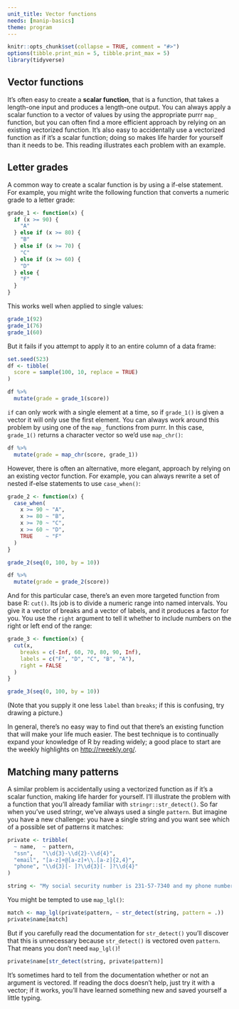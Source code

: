```yaml
---
unit_title: Vector functions
needs: [manip-basics]
theme: program
---
```


```r
knitr::opts_chunk$set(collapse = TRUE, comment = "#>")
options(tibble.print_min = 5, tibble.print_max = 5)
library(tidyverse)
```

## Vector functions

It's often easy to create a __scalar function__, that is a function, that takes a length-one input and produces a length-one output. You can always apply a scalar function to a vector of values by using the appropriate purrr `map_` function, but you can often find a more efficient approach by relying on an existing vectorized function. It's also easy to accidentally use a vectorized function as if it's a scalar function; doing so makes life harder for yourself than it needs to be. This reading illustrates each problem with an example.

## Letter grades

A common way to create a scalar function is by using a if-else statement. For example, you might write the following function that converts a numeric grade to a letter grade:

```r
grade_1 <- function(x) {
  if (x >= 90) {
    "A"
  } else if (x >= 80) {
    "B"
  } else if (x >= 70) {
    "C"
  } else if (x >= 60) {
    "D"
  } else {
    "F"
  }
}
```

This works well when applied to single values:

```r
grade_1(92)
grade_1(76)
grade_1(60)
```

But it fails if you attempt to apply it to an entire column of a data frame:

```r
set.seed(523)
df <- tibble(
  score = sample(100, 10, replace = TRUE)
)

df %>%
  mutate(grade = grade_1(score))
```

`if` can only work with a single element at a time, so if `grade_1()` is given a vector it will only use the first element. You can always work around this problem by using one of the `map_` functions from purrr. In this case, `grade_1()` returns a character vector so we'd use `map_chr()`:

```r
df %>%
  mutate(grade = map_chr(score, grade_1))
```

However, there is often an alternative, more elegant, approach by relying on an existing vector function. For example, you can always rewrite a set of nested if-else statements to use `case_when()`:

```r
grade_2 <- function(x) {
  case_when(
    x >= 90 ~ "A",
    x >= 80 ~ "B",
    x >= 70 ~ "C",
    x >= 60 ~ "D",
    TRUE    ~ "F"
  )
}

grade_2(seq(0, 100, by = 10))

df %>%
  mutate(grade = grade_2(score))
```

And for this particular case, there's an even more targeted function from base R: `cut()`. Its job is to divide a numeric range into named intervals. You give it a vector of breaks and a vector of labels, and it produces a factor for you. You use the `right` argument to tell it whether to include numbers on the right or left end of the range:

```r
grade_3 <- function(x) {
  cut(x, 
    breaks = c(-Inf, 60, 70, 80, 90, Inf), 
    labels = c("F", "D", "C", "B", "A"),
    right = FALSE
  )
}

grade_3(seq(0, 100, by = 10))
```

(Note that you supply it one less `label` than `breaks`; if this is confusing, try drawing a picture.)

In general, there's no easy way to find out that there's an existing function that will make your life much easier. The best technique is to continually expand your knowledge of R by reading widely; a good place to start are the weekly highlights on <http://rweekly.org/>.

## Matching many patterns

A similar problem is accidentally using a vectorized function as if it's a scalar function, making life harder for yourself. I'll illustrate the problem with a function that you'll already familiar with `stringr::str_detect()`. So far when you've used stringr, we've always used a single `pattern`. But imagine you have a new challenge: you have a single string and you want see which of a possible set of patterns it matches:

```r
private <- tribble(
  ~ name,  ~ pattern,
  "ssn",   "\\d{3}-\\d{2}-\\d{4}",
  "email", "[a-z]+@[a-z]+\\.[a-z]{2,4}",
  "phone", "\\d{3}[- ]?\\d{3}[- ]?\\d{4}"
)

string <- "My social security number is 231-57-7340 and my phone number is 712-458-2189"
```

You might be tempted to use `map_lgl()`:

```r
match <- map_lgl(private$pattern, ~ str_detect(string, pattern = .))
private$name[match]
```

But if you carefully read the documentation for `str_detect()` you'll discover that this is unnecessary because `str_detect()` is vectored oven `pattern`. That means you don't need `map_lgl()`!

```r
private$name[str_detect(string, private$pattern)]
```

It's sometimes hard to tell from the documentation whether or not an argument is vectored. If reading the docs doesn't help, just try it with a vector; if it works, you'll have learned something new and saved yourself a little typing.

